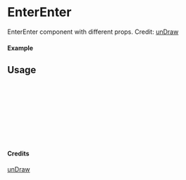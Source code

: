 
<Meta of={EnterEnter} title="unDraw/EnterEnter" />

# EnterEnter

EnterEnter component with different props.
Credit: [unDraw](https://undraw.co/illustrations)

#### Example

<Canvas of={EnterEnter.Primary} />

## Usage

```ts
import { EnterEnter } from "yadl-ui";

const Example = () => {
  return (
      <EnterEnter />
  );
};

export default Example;
```

#### Credits
[unDraw](https://undraw.co/illustrations)
